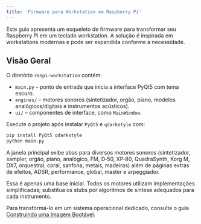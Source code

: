 ```yaml
---
title: 'Firmware para Workstation em Raspberry Pi'
---
```


Este guia apresenta um esqueleto de firmware para transformar seu Raspberry Pi em um teclado workstation. A solução é inspirada em workstations modernas e pode ser expandida conforme a necessidade.

## Visão Geral

O diretório `raspi-workstation` contém:

- `main.py` – ponto de entrada que inicia a interface PyQt5 com tema escuro.
- `engines/` – motores sonoros (sintetizador, orgão, piano, modelos
  analógicos/digitais e instrumentos acústicos).
- `ui/` – componentes de interface, como `MainWindow`.

Execute o projeto após instalar `PyQt5` e `qdarkstyle` com:

```bash
pip install PyQt5 qdarkstyle
python main.py
```

A janela principal exibe abas para diversos motores sonoros (sintetizador,
sampler, orgão, piano, analógico, FM, D‑50, XP‑80, QuadraSynth, Korg M, DX7,
orquestral, coral, sanfona, metais, madeiras) além de páginas extras de
efeitos, ADSR, performance, global, master e arpeggiador.

Essa é apenas uma base inicial. Todos os motores utilizam implementações
simplificadas; substitua os stubs por algoritmos de síntese adequados para cada
instrumento.

Para transformá-lo em um sistema operacional dedicado, consulte o guia
[Construindo uma Imagem Bootável](/bootable-os).
